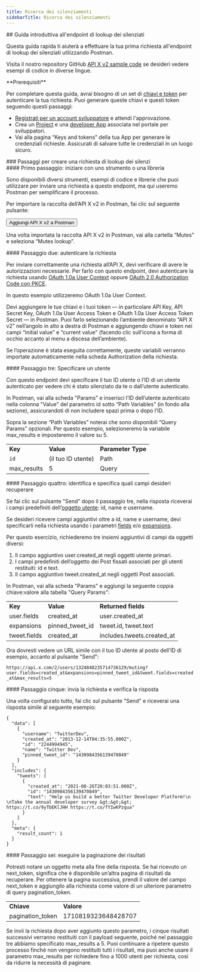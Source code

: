 ```yaml
---
title: Ricerca dei silenziamenti
sidebarTitle: Ricerca dei silenziamenti
---
```



<div id="getting-started-with-the-mutes-lookup-endpoint">
  ## Guida introduttiva all'endpoint di lookup dei silenziati
</div>

Questa guida rapida ti aiuterà a effettuare la tua prima richiesta all'endpoint di lookup dei silenziati utilizzando Postman.

Visita il nostro repository GitHub [API X v2 sample code](https://github.com/xdevplatform/Twitter-API-v2-sample-code) se desideri vedere esempi di codice in diverse lingue.

<Note>
  **Prerequisiti**

  Per completare questa guida, avrai bisogno di un set di [chiavi e token](/it/resources/fundamentals/authentication) per autenticare la tua richiesta. Puoi generare queste chiavi e questi token seguendo questi passaggi:

  - [Registrati per un account sviluppatore](https://developer.x.com/en/apply-for-access) e attendi l'approvazione.
  - Crea un [Project](/it/resources/fundamentals/projects) e una [developer App](/it/resources/fundamentals/developer-apps) associata nel portale per sviluppatori.
  - Vai alla pagina “Keys and tokens” della tua App per generare le credenziali richieste. Assicurati di salvare tutte le credenziali in un luogo sicuro.
</Note>

<div id="steps-to-build-a-mutes-lookup-request">
  ### Passaggi per creare una richiesta di lookup dei silenzi
</div>

<div id="step-one-start-with-a-tool-or-library">
  #### Primo passaggio: iniziare con uno strumento o una libreria
</div>

Sono disponibili diversi strumenti, esempi di codice e librerie che puoi utilizzare per inviare una richiesta a questo endpoint, ma qui useremo Postman per semplificare il processo.

Per importare la raccolta dell’API X v2 in Postman, fai clic sul seguente pulsante:

<Button href="https://app.getpostman.com/run-collection/9956214-784efcda-ed4c-4491-a4c0-a26470a67400">
  Aggiungi API X v2 a Postman
</Button>

Una volta importata la raccolta API X v2 in Postman, vai alla cartella “Mutes” e seleziona “Mutes lookup”.
 

<div id="step-two-authenticate-your-request">
  #### Passaggio due: autenticare la richiesta
</div>

Per inviare correttamente una richiesta all’API X, devi verificare di avere le autorizzazioni necessarie. Per farlo con questo endpoint, devi autenticare la richiesta usando [OAuth 1.0a User Context](/it/resources/fundamentals/authentication) oppure [OAuth 2.0 Authorization Code con PKCE](it/resources/fundamentals/authentication#oauth-2-0-authorization-code-flow-with-pkce-2).

In questo esempio utilizzeremo OAuth 1.0a User Context.

Devi aggiungere le tue chiavi e i tuoi token — in particolare API Key, API Secret Key, OAuth 1.0a User Access Token e OAuth 1.0a User Access Token Secret — in Postman. Puoi farlo selezionando l’ambiente denominato “API X v2” nell’angolo in alto a destra di Postman e aggiungendo chiavi e token nei campi “initial value” e “current value” (facendo clic sull’icona a forma di occhio accanto al menu a discesa dell’ambiente).

Se l’operazione è stata eseguita correttamente, queste variabili verranno importate automaticamente nella scheda Authorization della richiesta.
 

<div id="step-three-specify-a-user">
  #### Passaggio tre: Specificare un utente
</div>

Con questo endpoint devi specificare il tuo ID utente o l’ID di un utente autenticato per vedere chi è stato silenziato da te o dall’utente autenticato.

In Postman, vai alla scheda "Params" e inserisci l’ID dell’utente autenticato nella colonna "Value" del parametro id sotto “Path Variables” (in fondo alla sezione), assicurandoti di non includere spazi prima o dopo l’ID.

Sopra la sezione “Path Variables” noterai che sono disponibili “Query Params” opzionali. Per questo esempio, selezioneremo la variabile max\_results e imposteremo il valore su 5.

|     |     |     |
| :--- | :--- | :--- |
| **Key** | **Value** | **Parameter Type** |
| `id` | (il tuo ID utente) | Path |
| max\_results | 5   | Query |

<div id="step-four-identify-and-specify-which-fields-you-would-like-to-retrieve">
  #### Passaggio quattro: identifica e specifica quali campi desideri recuperare
</div>

Se fai clic sul pulsante "Send" dopo il passaggio tre, nella risposta riceverai i campi predefiniti dell’[oggetto utente](/it/x-api/fundamentals/data-dictionary#user): id, name e username.

Se desideri ricevere campi aggiuntivi oltre a id, name e username, devi specificarli nella richiesta usando i parametri [fields](/it/x-api/fundamentals/fields) e/o [expansions](/it/x-api/fundamentals/expansions).

Per questo esercizio, richiederemo tre insiemi aggiuntivi di campi da oggetti diversi:

1. Il campo aggiuntivo user.created\_at negli oggetti utente primari.
2. I campi predefiniti dell’oggetto dei Post fissati associati per gli utenti restituiti: id e text.
3. Il campo aggiuntivo tweet.created\_at negli oggetti Post associati.

In Postman, vai alla scheda "Params" e aggiungi la seguente coppia chiave:valore alla tabella "Query Params":

|     |     |     |
| :--- | :--- | :--- |
| **Key** | **Value** | **Returned fields** |
| user.fields | created\_at | user.created\_at |
| expansions | pinned\_tweet\_id | tweet.id, tweet.text |
| tweet.fields | created\_at | includes.tweets.created\_at |

Ora dovresti vedere un URL simile con il tuo ID utente al posto dell’ID di esempio, accanto al pulsante "Send":

`https://api.x.com/2/users/1324848235714736129/muting?user.fields=created_at&expansions=pinned_tweet_id&tweet.fields=created_at&max_results=5`

<div id="step-five-make-your-request-and-review-your-response">
  #### Passaggio cinque: invia la richiesta e verifica la risposta
</div>

Una volta configurato tutto, fai clic sul pulsante "Send" e riceverai una risposta simile al seguente esempio:

```
{
  "data": [
    {
      "username": "TwitterDev",
      "created_at": "2013-12-14T04:35:55.000Z",
      "id": "2244994945",
      "name": "Twitter Dev",
      "pinned_tweet_id": "1430984356139470849"
    }
  ],
  "includes": {
    "tweets": [
      {
        "created_at": "2021-08-26T20:03:51.000Z",
        "id": "1430984356139470849",
        "text": "Help us build a better Twitter Developer Platform!\n \nTake the annual developer survey &gt;&gt;&gt; https://t.co/9yTbEKlJHH https://t.co/fYIwKPzqua"
      }
    ]
  },
  "meta": {
    "result_count": 1
  }
}
```

<div id="step-six-paginate-through-your-results">
  #### Passaggio sei: eseguire la paginazione dei risultati
</div>

Potresti notare un oggetto meta alla fine della risposta. Se hai ricevuto un next\_token, significa che è disponibile un’altra pagina di risultati da recuperare. Per ottenere la pagina successiva, prendi il valore del campo next\_token e aggiungilo alla richiesta come valore di un ulteriore parametro di query pagination\_token.
 

|     |     |
| :--- | :--- |
| **Chiave** | **Valore** |
| pagination\_token | 1710819323648428707 |

Se invii la richiesta dopo aver aggiunto questo parametro, i cinque risultati successivi verranno restituiti con il payload seguente, poiché nel passaggio tre abbiamo specificato max\_results a 5. Puoi continuare a ripetere questo processo finché non vengono restituiti tutti i risultati, ma puoi anche usare il parametro max\_results per richiedere fino a 1000 utenti per richiesta, così da ridurre la necessità di paginare.